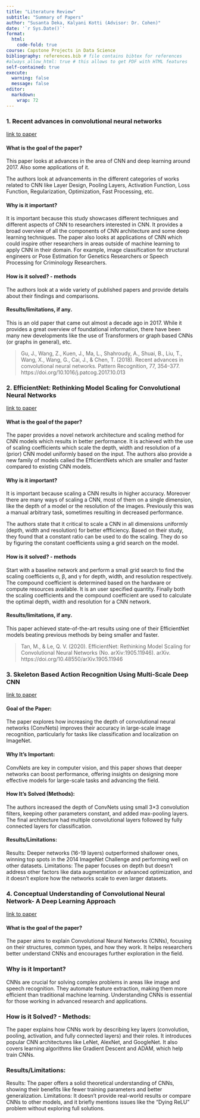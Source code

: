 ---
title: "Literature Review"
subtitle: "Summary of Papers"
author: "Susanta Deka, Kalyani Kotti (Advisor: Dr. Cohen)"
date: '`r Sys.Date()`'
format:
  html:
    code-fold: true
course: Capstone Projects in Data Science
bibliography: references.bib # file contains bibtex for references
#always_allow_html: true # this allows to get PDF with HTML features
self-contained: true
execute: 
  warning: false
  message: false
editor: 
  markdown: 
    wrap: 72
---


### 1. Recent advances in convolutional neural networks

[link to paper](https://www.sciencedirect.com/science/article/pii/S0031320317304120)

#### What is the goal of the paper?

This paper looks at advances in the area of CNN and deep learning around 2017. Also some applications of it.

The authors look at advancements in the different categories of works related to CNN like Layer Design, Pooling Layers, Activation Function, Loss Function, Regularization, Optimization, Fast Processing, etc.

#### Why is it important?

It is important because this study showcases different techniques and different aspects of CNN to researchers interested in CNN. It provides a broad overview of all the components of CNN architecture and some deep learning techniques. The paper also looks at applications of CNN which could inspire other researchers in areas outside of machine learning to apply CNN in their domain. For example, image classification for structural engineers or Pose Estimation for Genetics Researchers or Speech Processing for Criminology Researchers.

#### How is it solved? - methods

The authors look at a wide variety of published papers and provide details about their findings and comparisons.

#### Results/limitations, if any.

This is an old paper that came out almost a decade ago in 2017. While it provides a great overview of foundational information, there have been many new developments like the use of Transformers or graph based CNNs (or graphs in general), etc.


> Gu, J., Wang, Z., Kuen, J., Ma, L., Shahroudy, A., Shuai, B., Liu, T., Wang, X., Wang, G., Cai, J., & Chen, T. (2018). Recent advances in convolutional neural networks. Pattern Recognition, 77, 354–377. https://doi.org/10.1016/j.patcog.2017.10.013


### 2. EfficientNet: Rethinking Model Scaling for Convolutional Neural Networks

[link to paper](https://arxiv.org/abs/1905.11946)

#### What is the goal of the paper?

The paper provides a novel network architecture and scaling method for CNN models which results in better performance. It is achieved with the use of scaling coefficients which scale the depth, width and resolution of a (prior) CNN model uniformly based on the input. The authors also provide a new family of models called the EfficientNets which are smaller and faster compared to existing CNN models.

#### Why is it important?

It is important because scaling a CNN results in higher accuracy. Moreover there are many ways of scaling a CNN, most of them on a single dimension, like the depth of a model or the resolution of the images. Previously this was a manual arbitrary task, sometimes resulting in decreased performance.

The authors state that it critical to scale a CNN in all dimensions uniformly (depth, width and resolution) for better effficiency. Based on their study, they found that a constant ratio can be used to do the scaling. They do so by figuring the constant coefficients using a grid search on the model.

#### How is it solved? - methods

Start with a baseline network and perform a small grid search to find the scaling coefficients α, β, and γ for depth, width, and resolution respectively. The compound coefficient is determined based on the hardware or compute resources available. It is an user specified quantity.
Finally both the scaling coefficients and the compound coefficient are used to calculate the optimal depth, width and resolution for a CNN network.

#### Results/limitations, if any.

This paper achieved state-of-the-art results using one of their EfficientNet models beating previous methods by being smaller and faster.

> Tan, M., & Le, Q. V. (2020). EfficientNet: Rethinking Model Scaling for Convolutional Neural Networks (No. arXiv:1905.11946). arXiv. https://doi.org/10.48550/arXiv.1905.11946



### 3. Skeleton Based Action Recognition Using Multi-Scale Deep CNN

[link to paper](https://ieeexplore.ieee.org/abstract/document/8026282)

#### Goal of the Paper:

The paper explores how increasing the depth of convolutional neural networks (ConvNets) improves their accuracy in large-scale image recognition, particularly for tasks like classification and localization on ImageNet.

#### Why It’s Important:

ConvNets are key in computer vision, and this paper shows that deeper networks can boost performance, offering insights on designing more effective models for large-scale tasks and advancing the field.

#### How It’s Solved (Methods):

The authors increased the depth of ConvNets using small 3×3 convolution filters, keeping other parameters constant, and added max-pooling layers. The final architecture had multiple convolutional layers followed by fully connected layers for classification.

#### Results/Limitations:

Results: Deeper networks (16-19 layers) outperformed shallower ones, winning top spots in the 2014 ImageNet Challenge and performing well on other datasets.
Limitations: The paper focuses on depth but doesn't address other factors like data augmentation or advanced optimization, and it doesn't explore how the networks scale to even larger datasets.


### 4. Conceptual Understanding of Convolutional Neural Network- A Deep Learning Approach


[link to paper](https://www.sciencedirect.com/science/article/pii/S1877050918308019)

#### What is the goal of the paper?

The paper aims to explain Convolutional Neural Networks (CNNs), focusing on their structures, common types, and how they work. It helps researchers better understand CNNs and encourages further exploration in the field.

### Why is it Important?

CNNs are crucial for solving complex problems in areas like image and speech recognition. They automate feature extraction, making them more efficient than traditional machine learning. Understanding CNNs is essential for those working in advanced research and applications.

### How is it Solved? - Methods:

The paper explains how CNNs work by describing key layers (convolution, pooling, activation, and fully connected layers) and their roles.
It introduces popular CNN architectures like LeNet, AlexNet, and GoogleNet.
It also covers learning algorithms like Gradient Descent and ADAM, which help train CNNs.


### Results/Limitations:

Results: The paper offers a solid theoretical understanding of CNNs, showing their benefits like fewer training parameters and better generalization.
Limitations: It doesn't provide real-world results or compare CNNs to other models, and it briefly mentions issues like the "Dying ReLU" problem without exploring full solutions.

